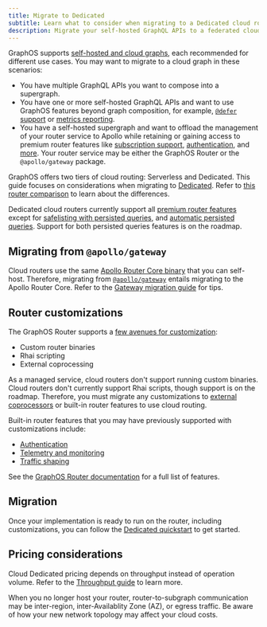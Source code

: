 ```yaml
---
title: Migrate to Dedicated
subtitle: Learn what to consider when migrating to a Dedicated cloud router
description: Migrate your self-hosted GraphQL APIs to a federated cloud supergraph with a pre-provisioned router on dedicated infrastructure.
---
```


<DedicatedPreview />

GraphOS supports [self-hosted and cloud graphs](../../graphs/#graph-types), each recommended for different use cases. You may want to migrate to a cloud graph in these scenarios:

- You have multiple GraphQL APIs you want to compose into a supergraph.
- You have one or more self-hosted GraphQL APIs and want to use GraphOS features beyond graph composition, for example, [`@defer` support](/router/executing-operations/defer-support/) or [metrics reporting](../../metrics/).
- You have a self-hosted supergraph and want to offload the management of your router service to Apollo while retaining or gaining access to premium router features like [subscription support](/router/executing-operations/subscription-support/), [authentication](/router/configuration/authn-jwt), and [more](/router/enterprise-features). Your router service may be either the GraphOS Router or the `@apollo/gateway` package.

GraphOS offers two tiers of cloud routing: Serverless and Dedicated. This guide focuses on considerations when migrating to [Dedicated](./). Refer to [this router comparison](/graphos/routing#router-comparison) to learn about the differences.

<Note>

Dedicated cloud routers currently support all [premium router features](/router/enterprise-features) except for [safelisting with persisted queries](/router/configuration/persisted-queries/), and [automatic persisted queries](/apollo-server/performance/apq/). Support for both persisted queries features is on the roadmap.

</Note>

## Migrating from `@apollo/gateway`

Cloud routers use the same [Apollo Router Core binary](https://github.com/apollographql/router) that you can self-host. Therefore, migrating from [`@apollo/gateway`](/apollo-server/using-federation/api/apollo-gateway/) entails migrating to the Apollo Router Core. Refer to the [Gateway migration guide](/router/migrating-from-gateway/) for tips.

## Router customizations

The GraphOS Router supports a [few avenues for customization](/router/customizations/overview):

- Custom router binaries
- Rhai scripting
- External coprocessing

As a managed service, cloud routers don't support running custom binaries. Cloud routers don't currently support Rhai scripts, though support is on the roadmap.
Therefore, you must migrate any customizations to [external coprocessors](/router/customizations/coprocessor/) or built-in router features to use cloud routing.

Built-in router features that you may have previously supported with customizations include:

- [Authentication](/router/configuration/authn-jwt)
- [Telemetry and monitoring](/router/configuration/telemetry/overview)
- [Traffic shaping](/router/configuration/traffic-shaping)

See the [GraphOS Router documentation](/router/) for a full list of features.

## Migration

Once your implementation is ready to run on the router, including customizations, you can follow the [Dedicated quickstart](./quickstart) to get started.

## Pricing considerations

Cloud Dedicated pricing depends on throughput instead of operation volume. Refer to the [Throughput guide](./throughput) to learn more.

When you no longer host your router, router-to-subgraph communication may be inter-region, inter-Availablity Zone (AZ), or egress traffic. Be aware of how your new network topology may affect your cloud costs.
